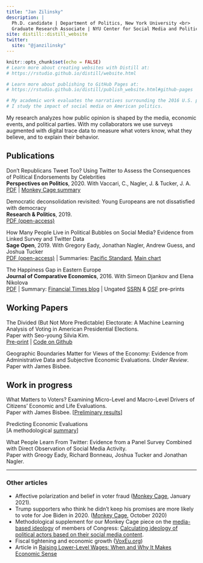 ```yaml
---
title: "Jan Zilinsky"
description: |
  Ph.D. candidate | Department of Politics, New York University <br>
  Graduate Research Associate | NYU Center for Social Media and Politics
site: distill::distill_website
twitter:
  site: "@janzilinsky"
---
```


```r
knitr::opts_chunk$set(echo = FALSE)
# Learn more about creating websites with Distill at:
# https://rstudio.github.io/distill/website.html

# Learn more about publishing to GitHub Pages at:
# https://rstudio.github.io/distill/publish_website.html#github-pages

# My academic work evaluates the narratives surrounding the 2016 U.S. presidential election, and the relationship between economic sentiment and objective economic outcomes.
# I study the impact of social media on American politics. 
```

My research analyzes how public opinion is shaped by the media, economic events, and political parties. With my collaborators we use surveys augmented with digital trace data to measure what voters know, what they believe, and to explain their behavior.


## Publications

Don’t Republicans Tweet Too? Using Twitter to Assess the Consequences of Political Endorsements by Celebrities <br>
**Perspectives on Politics**, 2020. With Vaccari, C., Nagler, J. & Tucker, J. A. <br>
[PDF](https://www.cambridge.org/core/journals/perspectives-on-politics/article/abs/dont-republicans-tweet-too-using-twitter-to-assess-the-consequences-of-political-endorsements-by-celebrities/B2915BB8FBD93D0555D8C3D77CB00E65) | [Monkey Cage summary](https://www.washingtonpost.com/politics/2019/10/28/think-celebrities-get-punished-being-political-fact-they-get-retweeted/)

Democratic deconsolidation revisited: Young Europeans are not dissatisfied with democracy <br>
**Research & Politics**, 2019. <br>
[PDF (open-access)](https://journals.sagepub.com/doi/10.1177/2053168018814332)

How Many People Live in Political Bubbles on Social Media? Evidence from Linked Survey and Twitter Data <br>
**Sage Open**, 2019. With Gregory Eady, Jonathan Nagler, Andrew Guess, and Joshua Tucker <br>
[PDF (open-access)](https://journals.sagepub.com/doi/full/10.1177/2158244019832705) | Summaries: [Pacific Standard](https://psmag.com/news/ideological-bubbles-turns-out-liberals-and-conservatives-mainly-follow-the-same-news-sources), [Main chart](https://twitter.com/andyguess/status/1102962970227810304) 

The Happiness Gap in Eastern Europe <br>
**Journal of Comparative Economics**, 2016. With Simeon Djankov and Elena Nikolova <br>
[PDF](http://www.sciencedirect.com/science/article/pii/S0147596715000888) | Summary: [Financial Times blog](https://www.ft.com/content/abae03a5-6b58-3f05-ac84-d298b0e47ab5) | Ungated [SSRN](http://papers.ssrn.com/sol3/papers.cfm?abstract_id=2658136) & [OSF](https://osf.io/preprints/socarxiv/et7vz/) pre-prints


## Working Papers

The Divided (But Not More Predictable) Electorate: A Machine Learning Analysis of Voting in American Presidential Elections. <br>
Paper with Seo-young Silvia Kim. <br>
[Pre-print](https://preprints.apsanet.org/engage/apsa/article-details/6050dba7df04091d6a7fb4ef) | [Code on Github](https://github.com/sysilviakim/surveyML)

Geographic Boundaries Matter for Views of the Economy: Evidence from Administrative Data and Subjective Economic Evaluations. *Under Review*. <br>
Paper with James Bisbee.


## Work in progress

What Matters to Voters? Examining Micro-Level and Macro-Level Drivers of Citizens' Economic and Life Evaluations. <br>
Paper with James Bisbee. [[Preliminary results](https://polmeth.theopenscholar.com/files/polmeth2020/files/polmethxxxvii_bisbee.pdf)]

Predicting Economic Evaluations <br>
[A methodological [summary](https://osf.io/7bgne/)]

What People Learn From Twitter: Evidence from a Panel Survey Combined with Direct Observation of Social Media Activity. <br> 
Paper with Greogy Eady, Richard Bonneau, Joshua Tucker and Jonathan Nagler.


--- 

### Other articles

* Affective polarization and belief in voter fraud ([Monkey Cage](https://www.washingtonpost.com/politics/2021/01/19/which-republicans-think-election-was-stolen-those-who-hate-democrats-dont-mind-white-nationalists/), January 2021).
* Trump supporters who think he didn't keep his promises are more likely to vote for Joe Biden in 2020. ([Monkey Cage](https://www.washingtonpost.com/politics/2020/10/28/did-trump-keep-his-campaign-promises-heres-what-americans-think/), October 2020)
* Methodological supplement for our Monkey Cage piece on the [media-based ideology](https://www.washingtonpost.com/news/monkey-cage/wp/2018/10/05/trying-to-understand-how-jeff-flake-is-leaning-we-analyzed-his-twitter-feed-and-were-surprised/?utm_term=.6036368712fe) of members of Congress: [Calculating ideology of political actors based on their social media content](https://gregoryeady.com/Misc/Monkey_Cage_Flake_Methods_Supplement.pdf).
* Fiscal tightening and economic growth ([VoxEu.org](https://voxeu.org/article/fiscal-tightening-and-economic-growth-exploring-cross-country-correlations))
* Article in [Raising Lower-Level Wages: When and Why It Makes Economic Sense](https://www.piie.com/publications/piie-briefings/raising-lower-level-wages-when-and-why-it-makes-economic-sense)


